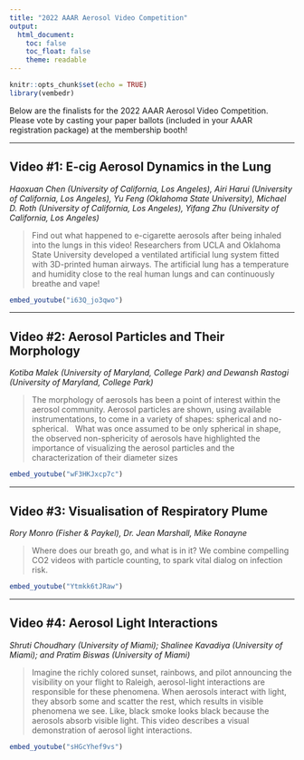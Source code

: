 ```yaml
---
title: "2022 AAAR Aerosol Video Competition"
output: 
  html_document:
    toc: false
    toc_float: false
    theme: readable
---
```


```r
knitr::opts_chunk$set(echo = TRUE)
library(vembedr)
```

Below are the finalists for the 2022 AAAR Aerosol Video Competition. Please vote by casting your paper ballots (included in your AAAR registration package) at the membership booth!

---

## Video #1: E-cig Aerosol Dynamics in the Lung
_Haoxuan Chen (University of California, Los Angeles), Airi Harui (University of California, Los Angeles), Yu Feng (Oklahoma State University), Michael D. Roth (University of California, Los Angeles), Yifang Zhu (University of California, Los Angeles)_

>Find out what happened to e-cigarette aerosols after being inhaled into the lungs in this video! Researchers from UCLA and Oklahoma State University developed a ventilated artificial lung system fitted with 3D-printed human airways. The artificial lung has a temperature and humidity close to the real human lungs and can continuously breathe and vape!

```r
embed_youtube("i63Q_jo3qwo")
```

---

## Video #2: Aerosol Particles and Their Morphology
_Kotiba Malek (University of Maryland, College Park) and Dewansh Rastogi (University of Maryland, College Park)_

>The morphology of aerosols has been a point of interest within the aerosol community. Aerosol particles are shown, using available instrumentations, to come in a variety of shapes: spherical and no-spherical. &nbsp; What was once assumed to be only spherical in shape, the observed non-sphericity of aerosols have highlighted the importance of visualizing the aerosol particles and the characterization of their diameter sizes

```r
embed_youtube("wF3HKJxcp7c")
```

---

## Video #3: Visualisation of Respiratory Plume
_Rory Monro (Fisher & Paykel), Dr. Jean Marshall, Mike Ronayne_

>Where does our breath go, and what is in it? We combine compelling CO2 videos with particle counting, to spark vital dialog on infection risk.

```r
embed_youtube("Ytmkk6tJRaw")
```

---

## Video #4: Aerosol Light Interactions
_Shruti Choudhary (University of Miami); Shalinee Kavadiya (University of Miami); and Pratim Biswas (University of Miami)_

>Imagine the richly colored sunset, rainbows, and pilot announcing the visibility on your flight to Raleigh, aerosol-light interactions are responsible for these phenomena. When aerosols interact with light, they absorb some and scatter the rest, which results in visible phenomena we see. Like, black smoke looks black because the aerosols absorb visible light. This video describes a visual demonstration of aerosol light interactions.

```r
embed_youtube("sHGcYhef9vs")
```
